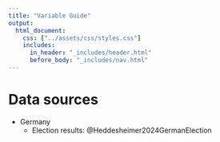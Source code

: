 ```yaml
---
title: "Variable Guide"
output:
  html_document:
    css: ["../assets/css/styles.css"]
    includes:
      in_header: "_includes/header.html"
      before_body: "_includes/nav.html"
---
```



# Data sources

* Germany
    * Election results: @Heddesheimer2024GermanElection


